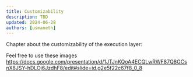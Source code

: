 ```yaml
---
title: Customizability
description: TBD
updated: 2024-06-28
authors: [usmaneth]
---
```


Chapter about the customizability of the execution layer:

Feel free to use these images
https://docs.google.com/presentation/d/1JTJnKQoA4ECQLwRWF87Q8GCsnX8JSY-hDLOj6JzdhF8/edit#slide=id.g2e5f22c67f8_0_8